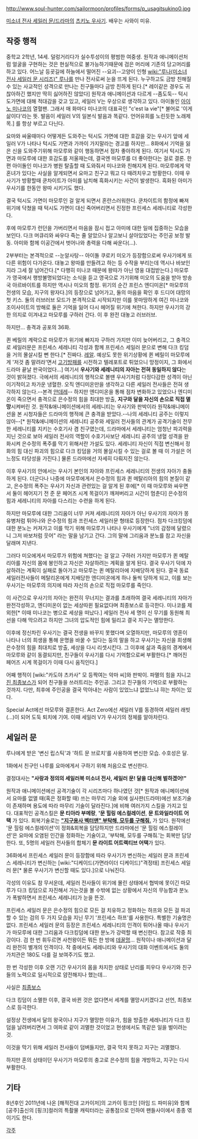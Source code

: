 http://www.soul-hunter.com/sailormoon/profiles/forms/p_usagitsukino0.jpg

[[미소녀 전사 세일러 문/드라마]]의 [[츠키노 우사기]]. 배우는 사와이 미유.

== 작중 행적 ==
중학교 2학년, 14세. 덜렁거리다가 실수투성이의 평범한 여중생. 원작과 애니메이션처럼 얼굴을 구현하는 것은 현실적으로 불가능하기때문에 검은 머리에 기존의 당고머리를 하고 있다. 어느날 등굣길에 하늘에서 떨어진 --요괴--고양이 인형 [[wiki:"루나(미소녀 전사 세일러 문 시리즈)" 루나]]를 만나 전사로써 눈을 뜨게 된다. 누구하고도 금방 친해질 수 있는 사교적인 성격으로 만나는 친구들마다 금방 친하게 된다.[* 레이같은 경우도 귀찮아하긴 했지만 딱히 싫어하진 않았다]
원작과 애니메이션과 다르게 --좀도둑-- 턱시도가면에 대해 적대감을 갖고 있고, 세일러 V는 우상으로 생각하고 있다. 아이돌인  [[아이노 미나코]]의 열혈팬. 그래서 매 화마다 미나코의 대표곡인 "c'est la vie"[* 불어로 '이게 삶이다'라는 뜻. 발음이 세일러 V의 일본식 발음과 똑같다. 언어유희를 노린듯한 노래제목.] 를 항상 부르고 다닌다. 

요마와 싸울때마다 어떻게든 도와주는 턱시도 가면에 대한 호감을 갖는 우사기 앞에 세일러 V가 나타나 턱시도 가면과 가까이 가지말라는 경고를 하지만... 8화에서 기억을 잃은 신을 도와주기위해 마모루와 같이 행동하면서 점차 좋아하게 된다. 여기서 턱시도 가면과 마모루에 대한 호감도를 저울재는데, 결국엔 마모루를 더 좋아한다는 걸로 결론. 한편 아이돌인 미나코가 병원 탈출할 때 도와줘서 미나코와 친해지게 된다. 마모루에게 약혼녀가 있다는 사실을 알게되면서 요마고 친구고 뭐고 다 때려치우고 방황한다. 이때 우사기가 방황할때 쿤차이트가 아미를 납치해 흑화시키는 사건이 발생한다. 흑화된 아미가 우사기를 한동안 왕따 시키기도 했다.

결국 턱시도 가면이 마모루인 걸 알게 되면서 혼란스러워한다. 쿤차이트의 함정에 빠져 위기에 닥쳤을 때 턱시도 가면이 대신 죽어버리면서 진정한 프린세스 세레니티로 각성한다. 

후에 마모루가 런던을 가버리면서 마음을 잠시 접고 아미에 대한 일에 집중하는 모습을 보인다. 다크 머큐리와 싸우다 죽는 줄 알았으나 알고보니 살아있었다는 주인공 보정 발동. 아미와 함께 이공간에서 벗어나와 총력을 다해 싸운다(...).

2부부터는 본격적으로 --눈알사탕-- 아이돌 쿠로키 미오가 등장함으로써 우사기에게 또 다른 위험이 다가온다. 대놓고 왕따를 만들려고 하는 등 수작을 부리는데 역시나 바보인지라 그세 잘 넘어간다.[* 다행히 미나코 때문에 왕따가 아닌 영웅 대접받는다.] 마모루가 영국에서 행방불명되었다는 소식을 듣고 영국으로 가기위해 미오의 도움을 받아 방송국 아르바이트를 하지만 역시나 미오의 함정. 위기의 순간 프린스 엔디미온[* 마모루의 전생의 모습, 지구의 왕자다.]의 등장으로 넘어가고, 둘의 마음을 확인 후 드디어 대망의 첫 키스. 둘의 러브러브 모드가 본격적으로 시작되지만 이를 못마땅하게 여긴 미나코와 조이사이트의 방해로 둘은 기억을 잃어 다시 헤어질 위기에 쳐한다. 하지만 우사기의 강한 의지로 이겨내고 마모루를 구하러 간다. 이 후 완전 대놓고 러브러브. 

하지만... 충격과 공포의 36화.

퀸 베릴의 계략으로 마모루가 위기에 빠지자 구하러 가지만 이미 늦어버리고, 그 충격으로 세일러문은 프린세스 세레니티 각성과 함께 프린세스 세일러 문으로 변해 다크 킹덤을 거의 몰살시킬 뻔 한다.[* 진짜다. [[레알]]. 예상도 못한 위기상황에 퀸 베릴이 마모루에게 '저것 좀 말려라'면서 [[고기방패]]를 시전하고 텔레포트로 튀었으니 망정이지, 그 화에서 드라마 끝날 판국이었다...] 여기서 '''우사기와 세레니티의 자아는 전혀 동일하지 않다'''는 것이 밝혀졌다. 극에서의 세레니티의 행적으로 볼땐 우사기처럼 다정다감한 성격이 아닌 이기적이고 차가운 냉혈한. 오직 엔디미온만을 생각하고 다른 세일러 전사들은 전혀 생각하지 않는다.--본격 [[얀데레]]-- 하지만 엔디미온을 통해 점차 변화하고 있었으나 엔디미온이 죽으면서 충격으로 은수정의 힘을 최대한 방출, '''지구와 달을 자신의 손으로 직접 멸망'''시켜버린 것. 원작&애니메이션에서의 세레니티는 우사기와 판박이라 원작&애니메이션을 본 시청자들은 드라마의 행적에 큰 충격을 받았다.--나의 세레니티 공주는 이렇지 않아--[* 원작&애니메이션의 세레니티 공주와 세일러 전사들의 관계가 공격기술이 전무한 세레니티를 지키는 수호기사 겸 친구였는데, 드라마에서 세레니티는 엄청난 파괴력을 지닌 것으로 보아 세일러 전사의 역할이 수호기사보단 세레니티 공주의 냉혈 성격을 완화시켜 은수정의 폭주를 막기 위해서란 가설도 있다. 세레니티 자신이 직접 변신해서 정화의 힘 대신 파괴의 힘으로 다크 킹덤을 거의 몰살시킬 수 있는 걸로 볼 때 이 가설은 어느정도 타당성을 가진다.] 물론 드라마에선 자세히 다뤄지진 않는다. 

이후 우사기의 안에서는 우사기 본인의 자아와 프린세스 세레니티의 전생의 자아가 충돌하게 된다. 더군다나 나중에 마모루에게서 은수정의 힘과 퀸 메탈리아의 힘의 본질이 같고, 은수정의 폭주는 우사기 자신과 관련있는 걸 알게 된 후에[* 이 때 마모루와 싸우면서 둘이 헤어지기 전 준 문 페어즈 시계 목걸이가 깨져버리고 시간이 멈춘다] 은수정의 힘과 세레니티의 자아를 다스리는 수련을 하게 된다.

하지만 마모루에 대한 그리움이 너무 커져 세레니티의 자아가 아닌 우사기의 자아가 몽유병처럼 튀어나와 은수정의 힘과 프린세스 세일러문 형태로 등장한다. 점차 다크킹덤에 대한 분노는 커져가고 이를 막기 위해 마모루가 나타나 우사기에게 "너의 감정에 달렸으니 그저 바보처럼 웃어" 라는 말을 남기고 간다. 그의 말에 그리움과 분노를 참고 자신을 달래며 지낸다.

그러다 미오에게서 마모루가 위험에 쳐했다는 걸 알고 구하러 가지만 마모루가 퀸 메탈리아를 자신의 몸에 봉인하고 자신은 자살하려는 계획을 알게 된다. 결국 우사기 덕에 자살하려는 계획이 실패로 돌아가고 마모루는 퀸 메탈리아에 지배당하게 된다. 결국 동료 세일러전사들이 메탈리온에게 지배당한 엔디미온에게 하나 둘씩 당하게 되고, 이를 보는 우사기는 마모루의 의지에 따라 자신의 손으로 직접 마모루를 죽인다. 

이 사건으로 우사기의 자아는 완전히 무너지는 결과를 초래하여 결국 세레니티의 자아가 완전각성하고, 엔디미온이 없는 세상따윈 필요없다며 최종보스로 등극한다. 미나코를 제외한[* 이때 미나코는 병으로 세상을 떠났다.] 세일러 전사 세 명이 신 무기를 동원해 최선을 다해 막으려고 하지만 그녀의 압도적인 힘에 밀리고 결국 지구는 멸망한다.

이후에 정신차린 우사기는 결국 전생을 바꾸지 못했다며 오열하지만, 마모루의 영혼이 나타나 너의 희생을 통해 운명을 바꿀 수 있다는 둥의 말을 하고 우사기는 자신을 희생해 은수정의 힘을 최대치로 방출, 세상을 다시 리셋시킨다. 그 이후에 삶과 죽음의 경계에서 마모루와 같이 동결되지만, 친구들이 우사기를 다시 기억함으로써 부활한다.[* 깨어진 페어즈 시계 목걸이가 이때 다시 움직인다.]

어째 행적이 [wiki:"카도야 츠카사" 모 등짝여는 악마 씨]와 판박이. 파멸의 힘을 지니고 [[진 최종보스]]가 되어 친구들을 쓰러트리는 주인공. 그리고 친구들의 기억으로 부활하는 것까지. 다만, 최후에 주인공을 결국 막아내는 사람이 있었느냐 없었느냐 햐는 차이는 있다.

Special Act에선 마모루와 결혼한다. Act Zero에선 세일러 V를 동경하여 세일러 래빗(...)이 되어 도둑 퇴치에 기여. 이때 세일러 V가 우사기의 정체를 알아차린다.

== 세일러 문 ==
루나에게 받은 '변신 립스틱'과 '하트 문 브로치'를 사용하여 변신한 모습. 수호성은 달. 

1화에서 친구인 나루를 요마에게서 구하기 위해 처음으로 변신한다.

결정대사는 '''"사랑과 정의의 세일러복 미소녀 전사, 세일러 문! 달을 대신해 벌하겠어!"'''
 
원작과 애니메이션에선 공격기술이 각 시리즈마다 하나였던 것[* 원작과 애니메이션에서 요마를 없앨 때(혹은 정화할 때) 쓰는 마무리 기술 외에 실사판(드라마)에선 보조기술이 존재하며 용도에 따라 마무리 기술이 달라진다.]에 비해 여러가지 스킬을 가지고 있다. 대표적인 공격스킬은 '''문 티아라 부메랑''', ''''문 힐링 에스컬레이션''', '''문 트와일라이트 어택''' 가 있다. 회복기술로는 '''[["지구용사 벡터맨" 부탁해, 모두를 구해줘.]]''' 가 있다. 원작에선 '문 힐링 에스컬레이션'이 정화&회복을 담당하지만 드라마에선 '문 힐링 에스컬레이션'은 요마에 오염된 인간을 정화하는 기술이고, '부탁해, 모두를 구해줘.'는 회복만 담당한다. 또, 5명의 세일러 전사들의 합체기 '''문 라이트 어트랙티브 어택'''가 있다.

36화에서 프린세스 세일러 문이 등장함에 따라 우사기가 변신하는 세일러 문과 프린세스 세레니티가 변신하는 [wiki:"디케이드(가면라이더 디케이드)"격정태] 프린세스 세일러 문[* 물론 우사기가 변신할 때도 있다.]으로 나눠진다.

각성의 이유도 참 무서운데, 세일러 전사들이 위기에 몰린 상태에서 협박에 못이긴 마모루가 다크 킹덤으로 자진해서 가는것을 볼 수밖에 없는 상황에서 자신의 무능함과 분노가 폭발하면서 프린세스 세레니티가 눈을 뜬것.

프린세스 세일러 문은 은수정의 힘으로 모든 걸 치유하고 정화하는 하프와 모든 걸 파괴할 수 있는 검의 두 가지 모습을 지닌 무기 '프린세스 하프'를 사용한다. 특별한 기술명은 없다. 프린세스 세일러 문의 등장은 프린세스 세레니티의 인격이 튀어나올 때나 우사기가 마모루에 대한 그리움과 다크킹덤에 대한 분노가 강력할 때 변신한다. 참고로 작중 최강이다. 검 한 번 휘두르면 사천왕이든 뭐든 한 방에 [[데꿀멍]]... 원작이나 애니메이션과 달리 완전히 별개의 인격이다. 작 중에서도 세레니티와 우사기의 대화 이벤트에서도 둘의 가치관은 180도 다를 걸 보여주기도 했고.
 
한 번 각성한 이후 오랜 기간 우사기의 몸을 차지한 상태로 난리를 피우다 우사기와 친구들의 노력으로 일시적으로 얌전해지나 했는데...
 

사실은 [[최종보스]]
 

다크 킹덤이 소멸한 이후, 결국 바뀐 것은 없다면서 세계를 멸망시키겠다고 선언, 최종보스로 등극한다.
 
설정상 전생에서 달의 왕국이나 지구가 멸망한 이유가, 힘을 방출한 세레니티가 다크 킹덤을 날려버리면서 그 여파로 같이 괴멸한 것이었고 현생에서도 똑같은 일을 벌이려는 것.

이것을 막기 위해 세일러 전사들이 덤벼들지만, 결국 막지 못하고 지구는 괴멸했다.

하지만 혼의 상태이던 우사기가 마모루의 충고로 은수정의 힘을 개방하고, 지구는 다시 부활한다.


== 기타 ==

8년후인 2011년에 나온 [해적전대 고카이저]의 고카이 핑크인 [아임 드 파미유]와 함께 [공주]출신의 [핑크]컬러의 특촬물 캐릭터라는 공통점으로 인하여 팬들사이에서 종종 엮이기도 한다.

[[각주]]
